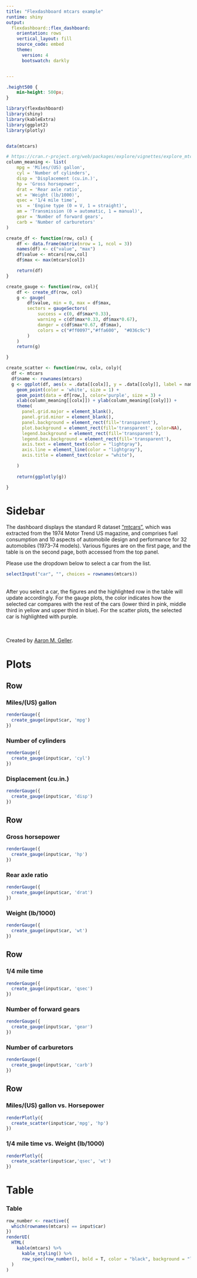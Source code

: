 ```yaml
---
title: "Flexdashboard mtcars example"
runtime: shiny
output: 
  flexdashboard::flex_dashboard:
    orientation: rows
    vertical_layout: fill
    source_code: embed
    theme:
      version: 4
      bootswatch: darkly


---
```



```css
.height500 {
    min-height: 500px;
}
```

```r
library(flexdashboard)
library(shiny)
library(kableExtra) 
library(ggplot2)
library(plotly)


data(mtcars)
```

```r
# https://cran.r-project.org/web/packages/explore/vignettes/explore_mtcars.html
column_meaning <- list(
    mpg = 'Miles/(US) gallon',
    cyl = 'Number of cylinders',
    disp = 'Displacement (cu.in.)',
    hp = 'Gross horsepower',
    drat = 'Rear axle ratio',
    wt = 'Weight (lb/1000)',
    qsec = '1/4 mile time',
    vs	= 'Engine type (0 = V, 1 = straight)',
    am = 'Transmission (0 = automatic, 1 = manual)',
    gear = 'Number of forward gears',
    carb = 'Number of carburetors'
)

create_df <- function(row, col) {
    df <- data.frame(matrix(nrow = 1, ncol = 3))
    names(df) <- c("value", "max")
    df$value <- mtcars[row,col]
    df$max <- max(mtcars[col])

    return(df)
}

create_gauge <- function(row, col){
    df <- create_df(row, col)
    g <- gauge(
        df$value, min = 0, max = df$max, 
        sectors = gaugeSectors(
            success = c(0, df$max*0.33),
            warning = c(df$max*0.33, df$max*0.67),
            danger = c(df$max*0.67, df$max),
            colors = c("#ff0097","#ffa600",  "#036c9c")
        )
    )  
    return(g)

}

create_scatter <- function(row, colx, coly){
  df <- mtcars
  df$name <- rownames(mtcars)
  g <- ggplot(df, aes(x = .data[[colx]], y = .data[[coly]], label = name)) +
    geom_point(color = 'white', size = 1) + 
    geom_point(data = df[row,], color='purple', size = 3) + 
    xlab(column_meaning[[colx]]) + ylab(column_meaning[[coly]]) + 
    theme(
      panel.grid.major = element_blank(), 
      panel.grid.minor = element_blank(),
      panel.background = element_rect(fill='transparent'),
      plot.background = element_rect(fill='transparent', color=NA),
      legend.background = element_rect(fill='transparent'),
      legend.box.background = element_rect(fill='transparent'),
      axis.text = element_text(color = "lightgray"),
      axis.line = element_line(color = "lightgray"),
      axis.title = element_text(color = "white"),

    )
  
    return(ggplotly(g))

}


```



Sidebar {.sidebar}
=====================================  
The dashboard displays the standard R dataset ["mtcars"](https://www.rdocumentation.org/packages/datasets/versions/3.6.2/topics/mtcars), which was extracted from the 1974 Motor Trend US magazine, and comprises fuel consumption and 10 aspects of automobile design and performance for 32 automobiles (1973--74 models). Various figures are on the first page, and the table is on the second page, both accessed from the top panel.  

Please use the dropdown below to select a car from the list. 


```r
selectInput("car", "", choices = rownames(mtcars))

```
<br/>
After you select a car, the figures and the highlighted row in the table will update accordingly.  For the gauge plots, the color indicates how the selected car compares with the rest of the cars (lower third in pink, middle third in yellow and upper third in blue).  For the scatter plots, the selected car is highlighted with purple.


<br/><br/>
Created by [Aaron M. Geller](https://faculty.wcas.northwestern.edu/aaron-geller/index.html).

Plots
=====================================  

Row {data-height=100}
------------------------------------- 

### Miles/(US) gallon
```r
renderGauge({
  create_gauge(input$car, 'mpg')
})
```

### Number of cylinders
```r
renderGauge({
  create_gauge(input$car, 'cyl')
})

```
   
### Displacement (cu.in.)
```r
renderGauge({
  create_gauge(input$car, 'disp')
})
```   




Row {data-height=100}
------------------------------------- 

### Gross horsepower
```r
renderGauge({
  create_gauge(input$car, 'hp')
})
```

### Rear axle ratio
```r
renderGauge({
  create_gauge(input$car, 'drat')
})
```
   
### Weight (lb/1000)
```r
renderGauge({
  create_gauge(input$car, 'wt')
})
```   




Row {data-height=100}
-------------------------------------

### 1/4 mile time 
```r
renderGauge({
  create_gauge(input$car, 'qsec')
})
```

### Number of forward gears 
```r
renderGauge({
  create_gauge(input$car, 'gear')
})
```
   
### Number of carburetors
```r
renderGauge({
  create_gauge(input$car, 'carb')
})
```   



Row {data-height=300, class="height500"}
-------------------------------------


### Miles/(US) gallon vs. Horsepower
```r
renderPlotly({
  create_scatter(input$car,'mpg', 'hp')
})

```



### 1/4 mile time vs. Weight (lb/1000)
```r
renderPlotly({
  create_scatter(input$car,'qsec', 'wt')
})

```


Table
===================================== 


### Table
```r
row_number <- reactive({
  which(rownames(mtcars) == input$car)
})
renderUI(
  HTML(
    kable(mtcars) %>%
      kable_styling() %>%
      row_spec(row_number(), bold = T, color = "black", background = "lightgray")
  )
)

```
